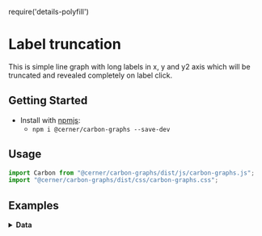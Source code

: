 require('details-polyfill')

# Label truncation

This is simple line graph with long labels in x, y and y2 axis which will be truncated and revealed completely on label click.

## Getting Started

- Install with [npmjs](https://www.npmjs.com):
  - `npm i @cerner/carbon-graphs --save-dev`

## Usage
```js
import Carbon from "@cerner/carbon-graphs/dist/js/carbon-graphs.js";
import "@cerner/carbon-graphs/dist/css/carbon-graphs.css";
```

## Examples
<LineGraph />

<details>
<summary style={{fontSize: 24 }}>
<b>Data</b>
</summary>

### Graph Config object
<GraphConfig />

### Data object
<DataObject />
</details>
